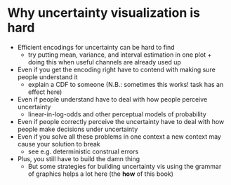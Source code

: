 # Why uncertainty visualization is hard {#ch-why-hard}

- Efficient encodings for uncertainty can be hard to find
    - try putting mean, variance, and interval estimation in one plot + doing this when useful channels are already used up
- Even if you get the encoding right have to contend with making sure people understand it
    - explain a CDF to someone (N.B.: sometimes this works! task has an effect here)
- Even if people understand have to deal with how people perceive uncertainty
    - linear-in-log-odds and other perceptual models of probability
- Even if people correctly perceive the uncertainty have to deal with how people make decisions under uncertainty
- Even if you solve all these problems in one context a new context may cause your solution to break
    - see e.g. deterministic construal errors
- Plus, you still have to build the damn thing
    - But some strategies for building uncertainty vis using the grammar of graphics helps a lot here (the **how** of this book)
